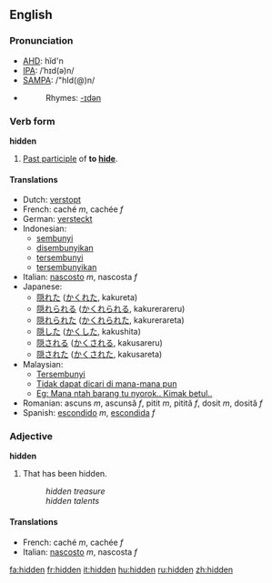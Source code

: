 ==English==
=== Pronunciation ===
*[[AHD]]: hĭd'n
*[[IPA]]: /ˈhɪd(ə)n/
*[[SAMPA]]: /"hId(@)n/
*{{audio|en-us-hidden.ogg|Audio (US)}}
*:Rhymes: [[Rhymes:English:-ɪdən|-ɪdən]]

=== Verb form ===
'''hidden'''

#[[Past participle]] of '''to [[hide]]'''.

==== Translations ====
*Dutch: [[verstopt]]
*French: caché ''m'', cachée ''f''
*German: [[versteckt]]
*Indonesian: 
** [[sembunyi]]
** [[sembunyi|disembunyikan]]
** [[sembunyi|tersembunyi]]
** [[sembunyi|tersembunyikan]]
*Italian: [[nascosto]] ''m'', nascosta ''f''
*Japanese:
** [[隠れた]] ([[かくれた]], kakureta)
** [[隠れられる]] ([[かくれられる]], kakurerareru)
** [[隠れられた]] ([[かくれられた]], kakurerareta)
** [[隠した]] ([[かくした]], kakushita)
** [[隠される]] ([[かくされる]], kakusareru)
** [[隠された]] ([[かくされた]], kakusareta)
*Malaysian:
** [[Tersembunyi]]
** [[Tidak dapat dicari di mana-mana pun]]
** [[Eg: Mana ntah barang tu nyorok.. Kimak betul..]]
*Romanian: ascuns ''m'', ascunsă ''f'', pitit ''m'', pitită ''f'', dosit ''m'', dosită ''f''
*Spanish: [[escondido]] ''m'', [[escondida]] ''f''

===Adjective===
'''hidden'''

#That has been hidden.
#:''hidden treasure''
#:''hidden talents''

====Translations====
*French: caché ''m'', cachée ''f''
*Italian: [[nascosto]] ''m'', nascosta ''f''

[[fa:hidden]]
[[fr:hidden]]
[[it:hidden]]
[[hu:hidden]]
[[ru:hidden]]
[[zh:hidden]]